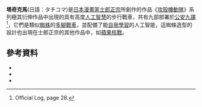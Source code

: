 {{Infobox character
| name         = 塔奇克馬
| series       = [[攻殼機動隊_STAND_ALONE_COMPLEX|攻殼機動隊 STAND ALONE COMPLEX]]
| image        = 
| caption      = 
| first        = [[攻殼機動隊|攻殼機動隊]]
| creator      = [[士郎正宗|士郎正宗]]
| voice    = [[玉川砂記子|玉川砂記子]]
}}

'''塔奇克馬'''(日語：タチコマ)是[[日本|日本]][[漫畫家|漫畫家]][[士郎正宗|士郎正宗]]所創作的作品《[[攻殼機動隊|攻殼機動隊]]》系列極其衍伸作品中出現的具有高度[[人工智慧|人工智慧]]的步行戰車，共有九部部署於[[公安九課|公安九課]]<ref>Official Log, page 28.</ref>，它們是類似[[蜘蛛|蜘蛛]]的[[多腳戰車|多腳戰車]]，並配備了能[[自我學習|自我學習]]的人工智能，這蜘蛛造型的設計也出現在士郎正宗的其他作品中，如[[蘋果核戰|蘋果核戰]]。

==參考資料==
{{Reflist|30em}}
* {{cite book| title = STAND ALONE COMPLEX Visual book special edition: Tachikoma file| publisher = Hobby JAPAN| year = 2005| url = http://www.hobbyjapan.co.jp/tachikoma/| language = ja| access-date = 2021-03-29| archive-date = 2012-02-07| archive-url = https://web.archive.org/web/20120207214145/http://www.hobbyjapan.co.jp/tachikoma/| dead-url = yes}}
* {{cite book| title = Ghost in the Shell: Stand Alone Complex Visual Book| publisher = Hobby JAPAN| isbn = 4-89425-341-0| language = ja}}
* {{cite book|author= [[Masamune_Shirow|Shirow, Masamume]] & [[Kodansha|Kodansha]]|title=Ghost in the Shell: Stand Alone Complex Official Log 1|publisher=[[Kodansha|Kodansha]]|year= 2003|isbn= 1-59409-571-X}}

{{攻殼機動隊}}

{{Authority control}}
